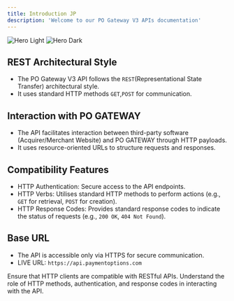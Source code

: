 ```yaml
---
title: Introduction JP
description: 'Welcome to our PO Gateway V3 APIs documentation'
---
```


<img
  className="block dark:hidden"
  src="/images/api-paymentoptions.png"
  alt="Hero Light"
/>
<img
  className="hidden dark:block"
  src="/images/api-paymentoptions.png"
  alt="Hero Dark"
/>

## REST Architectural Style

- The PO Gateway V3 API follows the `REST`(Representational State Transfer) architectural style.
- It uses standard HTTP methods `GET`,`POST` for communication.

## Interaction with PO GATEWAY
- The API facilitates interaction between third-party software (Acquirer/Merchant Website) and PO GATEWAY through HTTP payloads.
- It uses resource-oriented URLs to structure requests and responses.

## Compatibility Features
- HTTP Authentication: Secure access to the API endpoints.
- HTTP Verbs: Utilises standard HTTP methods to perform actions (e.g., `GET` for retrieval, `POST` for creation).
- HTTP Response Codes: Provides standard response codes to indicate the status of requests (e.g., `200 OK`, `404 Not Found`).

## Base URL
- The API is accessible only via HTTPS for secure communication.
- LIVE URL: `https://api.paymentoptions.com`

<Info>
Ensure that HTTP clients are compatible with RESTful APIs.
Understand the role of HTTP methods, authentication, and response codes in interacting with the API.
</Info>
